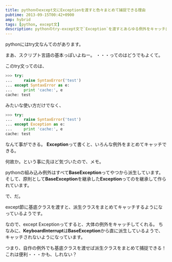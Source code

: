 ```yaml
---
title: pythonのexcept文にExceptionを渡すと色々まとめて捕捉できる理由
pubtime: 2013-09-15T00:42+0900
amp: hybrid
tags: [python, except文]
description: pythonのtry-except文で`Exception`を渡すとあらゆる例外をキャッチ出来ます。この機能のメカニズムに気付いたので、Python内部の挙動のメモです。
---
```


pythonにはtry文なんてのがあります。

まあ、スクリプト言語の基本っぽいよねー。
・・・ってのはどうでもよくて。

このtry文ってのは、
``` python
>>> try:
... 	raise SyntaxError('test')
... except SyntaxError as e:
... 	print 'cache:', e
cache: test
```
みたいな使い方だけでなく、
``` python
>>> try:
... 	raise SyntaxError('test')
... except Exception as e:
... 	print 'cache:', e
cache: test
```
なんて事ができる。
**Exception**って書くと、いろんな例外をまとめてキャッチできる。

何故か。という事に先ほど気づいたので、メモ。

pythonの組み込み例外はすべて**BaseException**ってやつから派生しています。
そして、原則として**BaseException**を継承した**Exception**ってのを継承して作られています。

で、だ。

except節に基底クラスを渡すと、派生クラスをまとめてキャッチするようになっているようです。

なので、except Exceptionってすると、大体の例外をキャッチしてくれる。
ちなみに、**KeyboardInterrupt**は**BaseException**から直に派生しているようで、キャッチされないようになっています。

つまり、自作の例外でも基底クラスを渡せば派生クラスをまとめて捕捉できる！
これは便利・・・かも、しれない？
